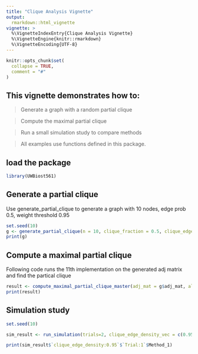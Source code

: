 ```yaml
---
title: "Clique Analysis Vignette"
output: 
  rmarkdown::html_vignette
vignette: >
  %\VignetteIndexEntry{Clique Analysis Vignette}
  %\VignetteEngine{knitr::rmarkdown}
  %\VignetteEncoding{UTF-8}
---
```


```r
knitr::opts_chunk$set(
  collapse = TRUE,
  comment = "#"
)
```

## This vignette demonstrates how to:

> Generate a graph with a random partial clique

> Compute the maximal partial clique

> Run a small simulation study to compare methods

> All examples use functions defined in this package.

## load the package

```r
library(UWBiost561)
```


## Generate a partial clique

Use generate_partial_clique to generate a graph with 10 nodes, edge prob 0.5, weight threshold 0.95

```r
set.seed(10)
g <- generate_partial_clique(n = 10, clique_fraction = 0.5, clique_edge_density = 0.95)
print(g)
```

## Compute a maximal partial clique

Following code runs the 11th implementation on the generated adj matrix and find the partical clique

```r
result <- compute_maximal_partial_clique_master(adj_mat = g$adj_mat, alpha = 0.9, number=11,time_limit = 10)
print(result)
```

## Simulation study

```r
set.seed(10)

sim_result <- run_simulation(trials=2, clique_edge_density_vec = c(0.95,0.5), alpha = 0.9, time_limit = 30, imp_numbers = 1:3)

print(sim_result$`clique_edge_density:0.95`$`Trial:1`$Method_1)
```
